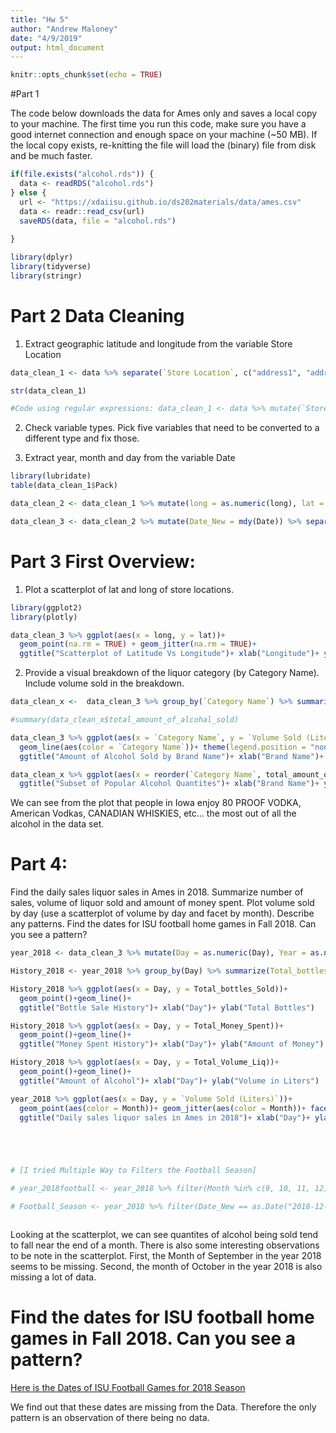 ```yaml
---
title: "Hw 5"
author: "Andrew Maloney"
date: "4/9/2019"
output: html_document
---
```


```r
knitr::opts_chunk$set(echo = TRUE)
```

#Part 1

The code below downloads the data for Ames only and saves a local copy to your machine. The first time you run this code, make sure you have a good internet connection and enough space on your machine (~50 MB). If the local copy exists, re-knitting the file will load the (binary) file from disk and be much faster.

```r
if(file.exists("alcohol.rds")) {
  data <- readRDS("alcohol.rds")
} else {
  url <- "https://xdaiisu.github.io/ds202materials/data/ames.csv"
  data <- readr::read_csv(url)
  saveRDS(data, file = "alcohol.rds")
  
}

```

```r

library(dplyr)
library(tidyverse)
library(stringr)

```

# Part 2 Data Cleaning

1. Extract geographic latitude and longitude from the variable Store Location
```r

data_clean_1 <- data %>% separate(`Store Location`, c("address1", "address2", "coords"), sep = "\n") %>% select(-address1, -address2) %>% mutate(coords = gsub("[()]", "", coords)) %>% separate(coords, c("lat", "long"), sep = ",") # My code

str(data_clean_1)

#Code using regular expressions: data_clean_1 <- data %>% mutate(`Store Location` = gsub("(?<=\\()[^()]*(?=\\))(*SKIP)(*F)|.", "", `Store Location`, perl=T)) %>% separate(`Store Location`, c("x-coordinate", "y-coordinate"), sep = ",") 

```

2. Check variable types. Pick five variables that need to be converted to a different type and fix those.

3. Extract year, month and day from the variable Date

```r
library(lubridate)
table(data_clean_1$Pack)

data_clean_2 <- data_clean_1 %>% mutate(long = as.numeric(long), lat = as.numeric(lat), `Vendor Number` = as.numeric(`Vendor Number`), Pack = factor(Pack), `Bottle Volume (ml)` = factor(`Bottle Volume (ml)`)) # I changed columns that should be numeric or that should be factors because they can be categorized.

data_clean_3 <- data_clean_2 %>% mutate(Date_New = mdy(Date)) %>% separate(Date, c("Month", "Day", "Year"), sep = "/")

```


# Part 3 First Overview:

1. Plot a scatterplot of lat and long of store locations.
```r
library(ggplot2)
library(plotly)

data_clean_3 %>% ggplot(aes(x = long, y = lat))+
  geom_point(na.rm = TRUE) + geom_jitter(na.rm = TRUE)+
  ggtitle("Scatterplot of Latitude Vs Longitude")+ xlab("Longitude")+ ylab("Latitude") 

```

2. Provide a visual breakdown of the liquor category (by Category Name). Include volume sold in the breakdown.
```r

data_clean_x <-  data_clean_3 %>% group_by(`Category Name`) %>% summarise(total_amount_of_alcohal_sold = (sum(`Volume Sold (Gallons)`))) %>% filter(total_amount_of_alcohal_sold >= 20000)

#summary(data_clean_x$total_amount_of_alcohal_sold)

data_clean_3 %>% ggplot(aes(x = `Category Name`, y = `Volume Sold (Liters)`))+
  geom_line(aes(color = `Category Name`))+ theme(legend.position = "none", axis.text.x = element_text(angle = 45))+ coord_flip()+ 
  ggtitle("Amount of Alcohol Sold by Brand Name")+ xlab("Brand Name")+ ylab("Amount in Liters Sold") # Complete breakdown

data_clean_x %>% ggplot(aes(x = reorder(`Category Name`, total_amount_of_alcohal_sold), y = total_amount_of_alcohal_sold))+ geom_point(aes(color = total_amount_of_alcohal_sold))+ coord_flip()+
  ggtitle("Subset of Popular Alcohol Quantites")+ xlab("Brand Name")+ ylab("Amount Sold in Gallons") # Subset of volume sold. 


```

We can see from the plot that people in Iowa enjoy 80 PROOF VODKA, American Vodkas, CANADIAN WHISKIES, etc... the most out of all the alcohol in the data set.  

# Part 4: 
Find the daily sales liquor sales in Ames in 2018. Summarize number of sales, volume of liquor sold and amount of money spent. Plot volume sold by day (use a scatterplot of volume by day and facet by month). Describe any patterns. Find the dates for ISU football home games in Fall 2018. Can you see a pattern?
```r
year_2018 <- data_clean_3 %>% mutate(Day = as.numeric(Day), Year = as.numeric(Year), Month = as.numeric(Month)) %>% filter(Year == 2018)

History_2018 <- year_2018 %>% group_by(Day) %>% summarize(Total_bottles_Sold = sum(`Bottles Sold`), Total_Money_Spent = sum(`Sale (Dollars)`), Total_Volume_Liq = sum(`Volume Sold (Liters)`))

History_2018 %>% ggplot(aes(x = Day, y = Total_bottles_Sold))+
  geom_point()+geom_line()+
  ggtitle("Bottle Sale History")+ xlab("Day")+ ylab("Total Bottles")

History_2018 %>% ggplot(aes(x = Day, y = Total_Money_Spent))+
  geom_point()+geom_line()+
  ggtitle("Money Spent History")+ xlab("Day")+ ylab("Amount of Money")

History_2018 %>% ggplot(aes(x = Day, y = Total_Volume_Liq))+
  geom_point()+geom_line()+
  ggtitle("Amount of Alcohol")+ xlab("Day")+ ylab("Volume in Liters")

year_2018 %>% ggplot(aes(x = Day, y = `Volume Sold (Liters)`))+
  geom_point(aes(color = Month))+ geom_jitter(aes(color = Month))+ facet_wrap(~Month)+
  ggtitle("Daily sales liquor sales in Ames in 2018")+ xlab("Day")+ ylab("Volume in Liters")





# [I tried Multiple Way to Filters the Football Season]

# year_2018football <- year_2018 %>% filter(Month %in% c(9, 10, 11, 12)) %>% filter(Day %in% c(8, 15, 22, 29, 6, 13, 27, 3, 10, 17, 24, 1, 28))

# Football_Season <- year_2018 %>% filter(Date_New == as.Date("2018-12-1"))



```

Looking at the scatterplot, we can see quantites of alcohol being sold tend to fall near the end of a month. There is also some interesting observations to be note in the scatterplot. First, the Month of September in the year 2018 seems to be missing.  Second, the month of October in the year 2018 is also missing a lot of data. 


# Find the dates for ISU football home games in Fall 2018. Can you see a pattern?

[Here is the Dates of ISU Football Games for 2018 Season](https://cyclones.com/schedule.aspx?schedule=241)

We find out that these dates are missing from the Data.  Therefore the only pattern is an observation of there being no data. 



